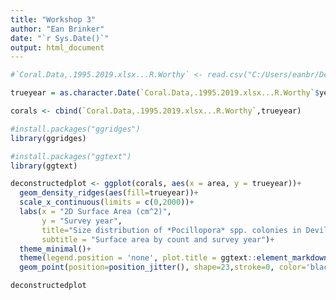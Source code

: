 ```yaml
---
title: "Workshop 3"
author: "Ean Brinker"
date: "`r Sys.Date()`"
output: html_document
---
```

```r
#`Coral.Data,.1995.2019.xlsx...R.Worthy` <- read.csv("C:/Users/eanbr/Desktop/JCU Masters/Semester 3/MB5370 Techniques in Marine Science 1/github/mb5370/Data Science Module/data/Coral Data, 1995-2019.xlsx - R-Worthy.csv")

trueyear = as.character.Date(`Coral.Data,.1995.2019.xlsx...R.Worthy`$year)

corals <- cbind(`Coral.Data,.1995.2019.xlsx...R.Worthy`,trueyear)
```

```r
#install.packages("ggridges")
library(ggridges)

#install.packages("ggtext")
library(ggtext)
```

```r
deconstructedplot <- ggplot(corals, aes(x = area, y = trueyear))+
  geom_density_ridges(aes(fill=trueyear))+
  scale_x_continuous(limits = c(0,2000))+
  labs(x = "2D Surface Area (cm^2)",
       y = "Survey year",
       title="Size distribution of *Pocillopora* spp. colonies in Devil's Crown, Galapagos Islands",
       subtitle = "Surface area by count and survey year")+
  theme_minimal()+
  theme(legend.position = 'none', plot.title = ggtext::element_markdown())+
  geom_point(position=position_jitter(), shape=23,stroke=0, color='black', size=2.5, alpha=0.7, aes(fill=trueyear))#+scale_color_brewer(palette="Set2")

deconstructedplot
```

